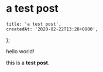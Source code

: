 # a test post

    title: 'a test post',
    createdAt: '2020-02-22T13:28+0900',
};

hello world!

this is a **test post**.
